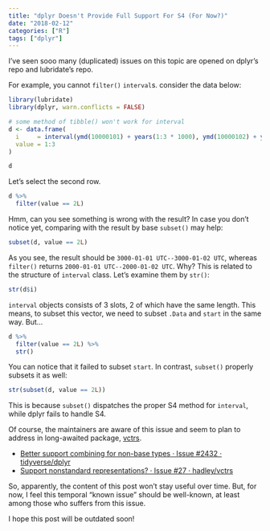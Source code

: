 ```yaml
---
title: "dplyr Doesn't Provide Full Support For S4 (For Now?)"
date: "2018-02-12"
categories: ["R"]
tags: ["dplyr"]
---
```


I've seen sooo many (duplicated) issues on this topic are opened on dplyr's repo and lubridate's repo.

For example, you cannot `filter()` `interval`s. consider the data below:

```r
library(lubridate)
library(dplyr, warn.conflicts = FALSE)

# some method of tibble() won't work for interval
d <- data.frame(
  i     = interval(ymd(10000101) + years(1:3 * 1000), ymd(10000102) + years(1:3 * 1000)),
  value = 1:3
)

d
```

Let's select the second row.

```r
d %>% 
  filter(value == 2L)
```

Hmm, can you see something is wrong with the result? In case you don't notice yet, comparing with the result by base `subset()` may help:

```r
subset(d, value == 2L)
```

As you see, the result should be `3000-01-01 UTC--3000-01-02 UTC`, whereas `filter()` returns `2000-01-01 UTC--2000-01-02 UTC`. Why? This is related to the structure of `interval` class. Let's examine them by `str()`:

```r
str(d$i)
```

`interval` objects consists of 3 slots, 2 of which have the same length.
This means, to subset this vector, we need to subset `.Data` and `start` in the same way. But...


```r
d %>% 
  filter(value == 2L) %>%
  str()
```

You can notice that it failed to subset `start`. In contrast, `subset()` properly subsets it as well:

```r
str(subset(d, value == 2L))
```

This is because `subset()` dispatches the proper S4 method for `interval`, while dplyr fails to handle S4.

Of course, the maintainers are aware of this issue and seem to plan to address in long-awaited package, [vctrs](https://github.com/hadley/vctrs/).

* [Better support combining for non-base types · Issue #2432 · tidyverse/dplyr](https://github.com/tidyverse/dplyr/issues/2432)
* [Support nonstandard representations? · Issue #27 · hadley/vctrs](https://github.com/hadley/vctrs/issues/27)

So, apparently, the content of this post won't stay useful over time. But, for now, I feel this temporal "known issue" should be well-known, at least among those who suffers from this issue.

I hope this post will be outdated soon!